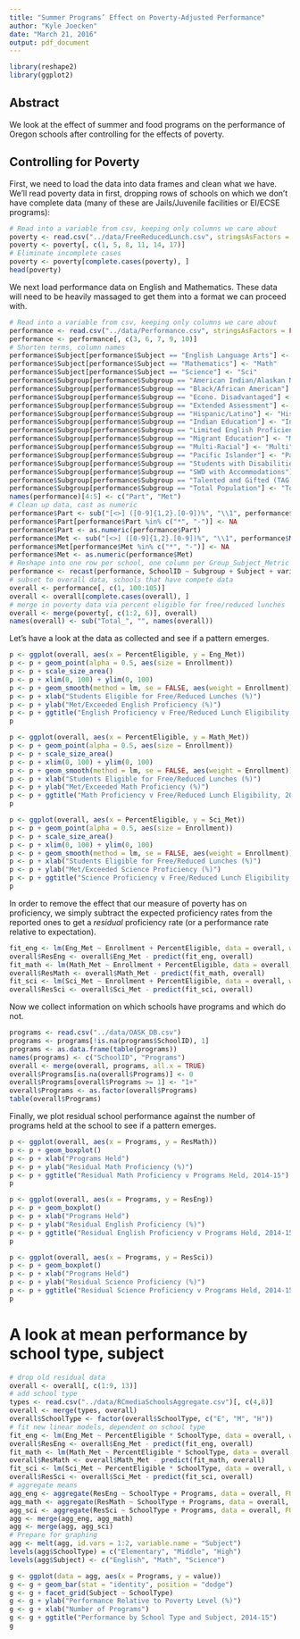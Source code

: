 ```yaml
---
title: "Summer Programs’ Effect on Poverty-Adjusted Performance"
author: "Kyle Joecken"
date: "March 21, 2016"
output: pdf_document
---
```


```r
library(reshape2)
library(ggplot2)
```

## Abstract

We look at the effect of summer and food programs on the performance of Oregon schools after controlling for the effects of poverty.

## Controlling for Poverty

First, we need to load the data into data frames and clean what we have.  We'll read poverty data in first, dropping rows of schools on which we don't have complete data (many of these are Jails/Juvenile facilities or EI/ECSE programs):

```r
# Read into a variable from csv, keeping only columns we care about
poverty <- read.csv("../data/FreeReducedLunch.csv", stringsAsFactors = FALSE)
poverty <- poverty[, c(1, 5, 8, 11, 14, 17)]
# Eliminate incomplete cases
poverty <- poverty[complete.cases(poverty), ]
head(poverty)
```

\newpage

We next load performance data on English and Mathematics.  These data will need to be heavily massaged to get them into a format we can proceed with.

```r
# Read into a variable from csv, keeping only columns we care about
performance <- read.csv("../data/Performance.csv", stringsAsFactors = FALSE)
performance <- performance[, c(3, 6, 7, 9, 10)]
# Shorten terms, column names
performance$Subject[performance$Subject == "English Language Arts"] <- "Eng"
performance$Subject[performance$Subject == "Mathematics"] <- "Math"
performance$Subject[performance$Subject == "Science"] <- "Sci"
performance$Subgroup[performance$Subgroup == "American Indian/Alaskan Native"] <- "NaAmer"
performance$Subgroup[performance$Subgroup == "Black/African American"] <- "Black"
performance$Subgroup[performance$Subgroup == "Econo. Disadvantaged"] <- "EcoDis"
performance$Subgroup[performance$Subgroup == "Extended Assessment"] <- "ExAsmt"
performance$Subgroup[performance$Subgroup == "Hispanic/Latino"] <- "HisLat"
performance$Subgroup[performance$Subgroup == "Indian Education"] <- "IndEd"
performance$Subgroup[performance$Subgroup == "Limited English Proficient (LEP)"] <- "LimEng"
performance$Subgroup[performance$Subgroup == "Migrant Education"] <- "MigEdu"
performance$Subgroup[performance$Subgroup == "Multi-Racial"] <- "Multi"
performance$Subgroup[performance$Subgroup == "Pacific Islander"] <- "PacIsl"
performance$Subgroup[performance$Subgroup == "Students with Disabilities (SWD)"] <- "SWD" 
performance$Subgroup[performance$Subgroup == "SWD with Accommodations"] <- "SWDAcc" 
performance$Subgroup[performance$Subgroup == "Talented and Gifted (TAG)"] <- "TAG"
performance$Subgroup[performance$Subgroup == "Total Population"] <- "Total"
names(performance)[4:5] <- c("Part", "Met")
# Clean up data, cast as numeric
performance$Part <- sub("[<>] ([0-9]{1,2}.[0-9])%", "\\1", performance$Part)
performance$Part[performance$Part %in% c("*", "-")] <- NA
performance$Part <- as.numeric(performance$Part)
performance$Met <- sub("[<>] ([0-9]{1,2}.[0-9])%", "\\1", performance$Met)
performance$Met[performance$Met %in% c("*", "-")] <- NA
performance$Met <- as.numeric(performance$Met)
# Reshape into one row per school, one column per Group_Subject_Metric combo
performance <- recast(performance, SchoolID ~ Subgroup + Subject + variable, id.var = 1:3)
# subset to overall data, schools that have compete data
overall <- performance[, c(1, 100:105)]
overall <- overall[complete.cases(overall), ]
# merge in poverty data via percent eligible for free/reduced lunches
overall <- merge(poverty[, c(1:2, 6)], overall)
names(overall) <- sub("Total_", "", names(overall))
```

\newpage

Let's have a look at the data as collected and see if a pattern emerges.

```r
p <- ggplot(overall, aes(x = PercentEligible, y = Eng_Met))
p <- p + geom_point(alpha = 0.5, aes(size = Enrollment))
p <- p + scale_size_area()
p <- p + xlim(0, 100) + ylim(0, 100)
p <- p + geom_smooth(method = lm, se = FALSE, aes(weight = Enrollment))
p <- p + xlab("Students Eligible for Free/Reduced Lunches (%)")
p <- p + ylab("Met/Exceeded English Proficiency (%)")
p <- p + ggtitle("English Proficiency v Free/Reduced Lunch Eligibility, 2014-15")
p
```

```r
p <- ggplot(overall, aes(x = PercentEligible, y = Math_Met))
p <- p + geom_point(alpha = 0.5, aes(size = Enrollment))
p <- p + scale_size_area()
p <- p + xlim(0, 100) + ylim(0, 100)
p <- p + geom_smooth(method = lm, se = FALSE, aes(weight = Enrollment))
p <- p + xlab("Students Eligible for Free/Reduced Lunches (%)")
p <- p + ylab("Met/Exceeded Math Proficiency (%)")
p <- p + ggtitle("Math Proficiency v Free/Reduced Lunch Eligibility, 2014-15")
p
```

```r
p <- ggplot(overall, aes(x = PercentEligible, y = Sci_Met))
p <- p + geom_point(alpha = 0.5, aes(size = Enrollment))
p <- p + scale_size_area()
p <- p + xlim(0, 100) + ylim(0, 100)
p <- p + geom_smooth(method = lm, se = FALSE, aes(weight = Enrollment))
p <- p + xlab("Students Eligible for Free/Reduced Lunches (%)")
p <- p + ylab("Met/Exceeded Science Proficiency (%)")
p <- p + ggtitle("Science Proficiency v Free/Reduced Lunch Eligibility, 2014-15")
p
```

\newpage

In order to remove the effect that our measure of poverty has on proficiency, we simply subtract the expected proficiency rates from the reported ones to get a *residual* proficiency rate (or a performance rate relative to expectation).

```r
fit_eng <- lm(Eng_Met ~ Enrollment + PercentEligible, data = overall, weights = Enrollment)
overall$ResEng <- overall$Eng_Met - predict(fit_eng, overall)
fit_math <- lm(Math_Met ~ Enrollment + PercentEligible, data = overall, weights = Enrollment)
overall$ResMath <- overall$Math_Met - predict(fit_math, overall)
fit_sci <- lm(Sci_Met ~ Enrollment + PercentEligible, data = overall, weights = Enrollment)
overall$ResSci <- overall$Sci_Met - predict(fit_sci, overall)
```

Now we collect information on which schools have programs and which do not.

```r
programs <- read.csv("../data/OASK_DB.csv")
programs <- programs[!is.na(programs$SchoolID), 1]
programs <- as.data.frame(table(programs))
names(programs) <- c("SchoolID", "Programs")
overall <- merge(overall, programs, all.x = TRUE)
overall$Programs[is.na(overall$Programs)] <- 0
overall$Programs[overall$Programs >= 1] <- "1+"
overall$Programs <- as.factor(overall$Programs)
table(overall$Programs)
```

Finally, we plot residual school performance against the number of programs held at the school to see if a pattern emerges.

```r
p <- ggplot(overall, aes(x = Programs, y = ResMath))
p <- p + geom_boxplot()
p <- p + xlab("Programs Held")
p <- p + ylab("Residual Math Proficiency (%)")
p <- p + ggtitle("Residual Math Proficiency v Programs Held, 2014-15")
p
```

```r
p <- ggplot(overall, aes(x = Programs, y = ResEng))
p <- p + geom_boxplot()
p <- p + xlab("Programs Held")
p <- p + ylab("Residual English Proficiency (%)")
p <- p + ggtitle("Residual English Proficiency v Programs Held, 2014-15")
p
```

```r
p <- ggplot(overall, aes(x = Programs, y = ResSci))
p <- p + geom_boxplot()
p <- p + xlab("Programs Held")
p <- p + ylab("Residual Science Proficiency (%)")
p <- p + ggtitle("Residual Science Proficiency v Programs Held, 2014-15")
p
```

# A look at mean performance by school type, subject

```r
# drop old residual data
overall <- overall[, c(1:9, 13)]
# add school type
types <- read.csv("../data/RCmediaSchoolsAggregate.csv")[, c(4,8)]
overall <- merge(types, overall)
overall$SchoolType <- factor(overall$SchoolType, c("E", "M", "H"))
# fit new linear models, dependent on school type
fit_eng <- lm(Eng_Met ~ PercentEligible * SchoolType, data = overall, weights = Enrollment)
overall$ResEng <- overall$Eng_Met - predict(fit_eng, overall)
fit_math <- lm(Math_Met ~ PercentEligible * SchoolType, data = overall, weights = Enrollment)
overall$ResMath <- overall$Math_Met - predict(fit_math, overall)
fit_sci <- lm(Sci_Met ~ PercentEligible * SchoolType, data = overall, weights = Enrollment)
overall$ResSci <- overall$Sci_Met - predict(fit_sci, overall)
# aggregate means
agg_eng <- aggregate(ResEng ~ SchoolType + Programs, data = overall, FUN = mean)
agg_math <- aggregate(ResMath ~ SchoolType + Programs, data = overall, FUN = mean)
agg_sci <- aggregate(ResSci ~ SchoolType + Programs, data = overall, FUN = mean)
agg <- merge(agg_eng, agg_math)
agg <- merge(agg, agg_sci)
# Prepare for graphing
agg <- melt(agg, id.vars = 1:2, variable.name = "Subject")
levels(agg$SchoolType) = c("Elementary", "Middle", "High")
levels(agg$Subject) <- c("English", "Math", "Science")
```

```r
g <- ggplot(data = agg, aes(x = Programs, y = value))
g <- g + geom_bar(stat = "identity", position = "dodge")
g <- g + facet_grid(Subject ~ SchoolType)
g <- g + ylab("Performance Relative to Poverty Level (%)")
g <- g + xlab("Number of Programs")
g <- g + ggtitle("Performance by School Type and Subject, 2014-15")
g
```